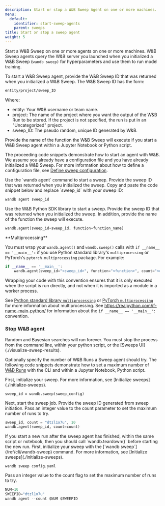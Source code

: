 ```yaml
---
description: Start or stop a W&B Sweep Agent on one or more machines.
menu:
  default:
    identifier: start-sweep-agents
    parent: sweeps
title: Start or stop a sweep agent
weight: 5
---
```



Start a W&B Sweep on one or more agents on one or more machines. W&B Sweep agents query the W&B server you launched when you initialized a W&B Sweep (`wandb sweep)` for hyperparameters and use them to run model training.

To start a W&B Sweep agent, provide the W&B Sweep ID that was returned when you initialized a W&B Sweep. The W&B Sweep ID has the form:

```bash
entity/project/sweep_ID
```

Where:

* entity: Your W&B username or team name.
* project: The name of the project where you want the output of the W&B Run to be stored. If the project is not specified, the run is put in an "Uncategorized" project.
* sweep_ID: The pseudo random, unique ID generated by W&B.

Provide the name of the function the W&B Sweep will execute if you start a W&B Sweep agent within a Jupyter Notebook or Python script.

The proceeding code snippets demonstrate how to start an agent with W&B. We assume you already have a configuration file and you have already initialized a W&B Sweep. For more information about how to define a configuration file, see [Define sweep configuration](/guides/models/sweeps/define-sweep-configuration/).

<Tabs>
<Tab title="CLI">
Use the `wandb agent` command to start a sweep. Provide the sweep ID that was returned when you initialized the sweep. Copy and paste the code snippet below and replace `sweep_id` with your sweep ID:

```bash
wandb agent sweep_id
```
</Tab>
<Tab title="Python script or notebook">
Use the W&B Python SDK library to start a sweep. Provide the sweep ID that was returned when you initialized the sweep. In addition, provide the name of the function  the sweep will execute.

```python
wandb.agent(sweep_id=sweep_id, function=function_name)
```

<Warning>
**Multiprocessing**

You must wrap your `wandb.agent()` and `wandb.sweep()` calls with `if __name__ == '__main__':` if you use Python standard library's `multiprocessing` or PyTorch's `pytorch.multiprocessing` package. For example:

```python
if __name__ == '__main__':
    wandb.agent(sweep_id="<sweep_id>", function="<function>", count="<count>")
```

Wrapping your code with this convention ensures that it is only executed when the script is run directly, and not when it is imported as a module in a worker process.

See [Python standard library `multiprocessing`](https://docs.python.org/3/library/multiprocessing.html#the-spawn-and-forkserver-start-methods) or [PyTorch `multiprocessing`](https://docs.pytorch.org/docs/stable/notes/multiprocessing.html#asynchronous-multiprocess-training-e-g-hogwild) for more information about multiprocessing. See https://realpython.com/if-name-main-python/ for information about the `if __name__ == '__main__':` convention.
</Warning>
</Tab>
</Tabs>



### Stop W&B agent

<Warning>
Random and Bayesian searches will run forever. You must stop the process from the command line, within your python script, or the [Sweeps UI](./visualize-sweep-results).
</Warning>

Optionally specify the number of W&B Runs a Sweep agent should try. The following code snippets demonstrate how to set a maximum number of [W&B Runs](/ref/python/sdk/classes/run) with the CLI and within a Jupyter Notebook, Python script.

<Tabs>
<Tab title="Python script or notebook">
First, initialize your sweep. For more information, see [Initialize sweeps](./initialize-sweeps).

```
sweep_id = wandb.sweep(sweep_config)
```

Next, start the sweep job. Provide the sweep ID generated from sweep initiation. Pass an integer value to the count parameter to set the maximum number of runs to try.

```python
sweep_id, count = "dtzl1o7u", 10
wandb.agent(sweep_id, count=count)
```

<Warning>
If you start a new run after the sweep agent has finished, within the same script or notebook, then you should call `wandb.teardown()` before starting the new run.
</Warning>
</Tab>
<Tab title="CLI">
First, initialize your sweep with the [`wandb sweep`](/ref/cli/wandb-sweep) command. For more information, see [Initialize sweeps](./initialize-sweeps).

```
wandb sweep config.yaml
```

Pass an integer value to the count flag to set the maximum number of runs to try.

```python
NUM=10
SWEEPID="dtzl1o7u"
wandb agent --count $NUM $SWEEPID
```
</Tab>
</Tabs>
